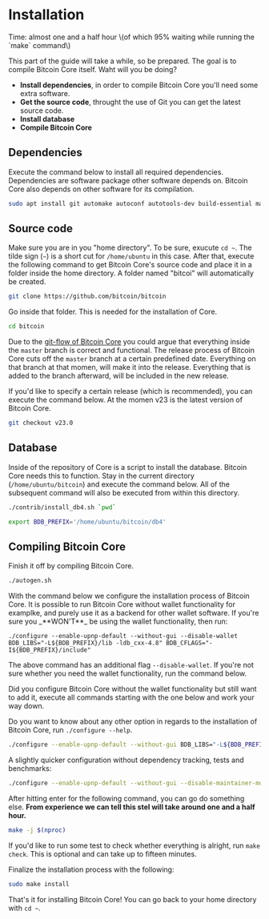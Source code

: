 
# Installation

<Callout emoji="&#x2139;">
Time: almost one and a half hour \(of which 95% waiting while running the `make` command\)
</Callout>

This part of the guide will take a while, so be prepared. The goal is to compile Bitcoin Core itself. Waht will you be doing?

* **Install dependencies**, in order to compile Bitcoin Core you'll need some extra software.
* **Get the source code**, throught the use of Git you can get the latest source code.
* **Install database**
* **Compile Bitcoin Core**

## Dependencies

Execute the command below to install all required dependencies. Dependencies are software package other software depends on. Bitcoin Core also depends on other software for its compilation.

```bash
sudo apt install git automake autoconf autotools-dev build-essential make pkg-config protobuf-compiler libminiupnpc-dev libprotobuf-dev libdb++-dev libzmq3-dev libsqlite3-dev libboost-thread-dev libboost-test-dev libboost-all-dev libevent-dev libtool libssl-dev libboost-system-dev libboost-filesystem-dev -y
```

## Source code

Make sure you are in you "home directory". To be sure, exucute `cd ~`. The tilde sign \(`~`\) is a short cut for `/home/ubuntu` in this case. After that, execute the following command to get Bitcoin Core's source code and place it in a folder inside the home directory. A folder named "bitcoi" will automatically be created.

```bash
git clone https://github.com/bitcoin/bitcoin
```

Go inside that folder. This is needed for the installation of Core.

```bash
cd bitcoin
```

Due to the [git-flow of Bitcoin Core](https://github.com/bitcoin/bitcoin/blob/master/CONTRIBUTING.md#decision-making-process) you could argue that everything inside the `master` branch is correct and functional. The release process of Bitcoin Core cuts off the `master` branch at a certain predefined date. Everything on that branch at that momen, will make it into the release. Everything that is added to the branch afterward, will be included in the new release.

If you'd like to specify a certain release \(which is recommended\), you can execute the command below. At the momen v23 is the latest version of Bitcoin Core.

```bash
git checkout v23.0
```

## Database

Inside of the repository of Core is a script to install the database. Bitcoin Core needs this to function. Stay in the current directory \(`/home/ubuntu/bitcoin`\) and execute the command below. All of the subsequent command will also be executed from within this directory.

```bash
./contrib/install_db4.sh `pwd`
```

```bash
export BDB_PREFIX='/home/ubuntu/bitcoin/db4'
```

## Compiling Bitcoin Core

Finish it off by compiling Bitcoin Core.

```bash
./autogen.sh
```

<Callout emoji="&#x2139;">
With the command below we configure the installation process of Bitcoin Core. It is possible to run Bitcoin Core without wallet functionality for examplke, and purely use it as a backend for other wallet software. If you're sure you _**WON'T**_ be using the wallet functionality, then run:

`./configure --enable-upnp-default --without-gui --disable-wallet BDB_LIBS="-L${BDB_PREFIX}/lib -ldb_cxx-4.8" BDB_CFLAGS="-I${BDB_PREFIX}/include"`

The above command has an additional flag `--disable-wallet`. If you're not sure whether you need the wallet functionality, run the command below.

Did you configure Bitcoin Core without the wallet functionality but still want to add it, execute all commands starting with the one below and work your way down.
</Callout>

Do you want to know about any other option in regards to the installation of Bitcoin Core, run `./configure --help`.

```bash
./configure --enable-upnp-default --without-gui BDB_LIBS="-L${BDB_PREFIX}/lib -ldb_cxx-4.8" BDB_CFLAGS="-I${BDB_PREFIX}/include"
```

A slightly quicker configuration without dependency tracking, tests and benchmarks:

```bash
./configure --enable-upnp-default --without-gui --disable-maintainer-mode --disable-dependency-tracking --disable-tests --disable-gui-tests --disable-bench BDB_LIBS="-L${BDB_PREFIX}/lib -ldb_cxx-4.8" BDB_CFLAGS="-I${BDB_PREFIX}/include"
```

After hitting enter for the following command, you can go do something else. **From experience we can tell this stel will take around one and a half hour.**

```bash
make -j $(nproc)
```

If you'd like to run some test to check whether everything is alright, run `make check`. This is optional and can take up to fifteen minutes.

Finalize the installation process with the following:

```bash
sudo make install
```

That's it for installing Bitcoin Core! You can go back to your home directory with `cd ~`.